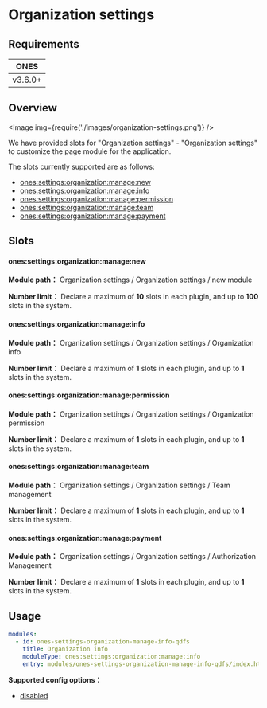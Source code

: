 
# Organization settings

## Requirements

| **ONES** |
| :------: |
| v3.6.0+  |

## Overview

<Image img={require('./images/organization-settings.png')} />

We have provided slots for "Organization settings" - "Organization settings" to customize the page module for the application.

The slots currently supported are as follows:

- [ones:settings:organization:manage:new](#onessettingsorganizationmanagenew)
- [ones:settings:organization:manage:info](#onessettingsorganizationmanageinfo)
- [ones:settings:organization:manage:permission](#onessettingsorganizationmanagepermission)
- [ones:settings:organization:manage:team](#onessettingsorganizationmanageteam)
- [ones:settings:organization:manage:payment](#onessettingsorganizationmanagepayment)

## Slots

#### ones:settings:organization:manage:new

**Module path：** Organization settings / Organization settings / new module

**Number limit：** Declare a maximum of **10** slots in each plugin, and up to **100** slots in the system.

#### ones:settings:organization:manage:info

**Module path：** Organization settings / Organization settings / Organization info

**Number limit：** Declare a maximum of **1** slots in each plugin, and up to **1** slots in the system.

#### ones:settings:organization:manage:permission

**Module path：** Organization settings / Organization settings / Organization permission

**Number limit：** Declare a maximum of **1** slots in each plugin, and up to **1** slots in the system.

#### ones:settings:organization:manage:team

**Module path：** Organization settings / Organization settings / Team management

**Number limit：** Declare a maximum of **1** slots in each plugin, and up to **1** slots in the system.

#### ones:settings:organization:manage:payment

**Module path：** Organization settings / Organization settings / Authorization Management

**Number limit：** Declare a maximum of **1** slots in each plugin, and up to **1** slots in the system.

## Usage

```yaml
modules:
  - id: ones-settings-organization-manage-info-qdfs
    title: Organization info
    moduleType: ones:settings:organization:manage:info
    entry: modules/ones-settings-organization-manage-info-qdfs/index.html
```

**Supported config options：**

- [disabled](../../../../../reference/config/plugin.yaml#disabled)
